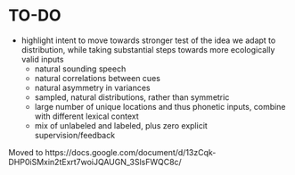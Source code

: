 <!-- Do NOT knit this document. It is part of a larger document. Instead knit the main document (my-apa-formatted-article) -->

# TO-DO

 + highlight intent to move towards stronger test of the idea we adapt to distribution, while taking substantial steps towards more ecologically valid inputs
    + natural sounding speech
    + natural correlations between cues
    + natural asymmetry in variances 
    + sampled, natural distributions, rather than symmetric
    + large number of unique locations and thus phonetic inputs, combine with different lexical context
    + mix of unlabeled and labeled, plus zero explicit supervision/feedback

Moved to https://docs.google.com/document/d/13zCqk-DHP0iSMxin2tExrt7woiJQAUGN_3SlsFWQC8c/
